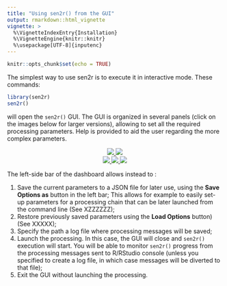 ```yaml
---
title: "Using sen2r() from the GUI"
output: rmarkdown::html_vignette
vignette: >
  %\VignetteIndexEntry{Installation}
  %\VignetteEngine{knitr::knitr}
  %\usepackage[UTF-8]{inputenc}
---
```


```r
knitr::opts_chunk$set(echo = TRUE)
```

The simplest way to use sen2r is to execute it in interactive mode. These commands:

```r
library(sen2r)
sen2r()
```

will open the `sen2r()` GUI. The GUI is organized in several panels (click on the images below for larger versions), allowing to set all the required processing parameters. Help is provided to aid the user regarding the more complex parameters. 

<p style="text-align:center;">
  <a href="https://raw.githubusercontent.com/ranghetti/sen2r/devel/man/figures/sen2r_gui_sheet1.png" target="_blank">
    <img src="../man/figures/sen2r_gui_sheet1_small.png">
  </a>
  <a href="https://raw.githubusercontent.com/ranghetti/sen2r/devel/man/figures/sen2r_gui_sheet2.png" target="_blank">
    <img src="../man/figures/sen2r_gui_sheet2_small.png">
  </a>
  <br/>
  <a href="https://raw.githubusercontent.com/ranghetti/sen2r/devel/man/figures/sen2r_gui_sheet3.png" target="_blank">
    <img src="../man/figures/sen2r_gui_sheet3_small.png">
  </a>
  <a href="https://raw.githubusercontent.com/ranghetti/sen2r/devel/man/figures/sen2r_gui_sheet4.png" target="_blank">
    <img src="../man/figures/sen2r_gui_sheet4_small.png">
  </a>
  <a href="https://raw.githubusercontent.com/ranghetti/sen2r/devel/man/figures/sen2r_gui_sheet5.png" target="_blank">
    <img src="../man/figures/sen2r_gui_sheet5_small.png">
  </a>
</p>

The left-side bar of the dashboard allows instead to : 

1. Save the current parameters to a JSON file for later use, using the __Save Options as__ button in the left bar; This allows for example to easily set-up parameters for a processing chain that can be later launched from the command line (See XZZZZZZ); 
2. Restore previously saved parameters using the __Load Options__ button) (See XXXXX); 
3. Specify the path a log file where processing messages will be saved; 
4. Launch the processing. In this case, the GUI will close and `sen2r()` execution will start. You will be able to monitor `sen2r()` progress from the processing messages sent to R/RStudio console (unless you specified to create a log file, in which case messages will be diverted to that file);
5. Exit the GUI without launching the processing. 

 

